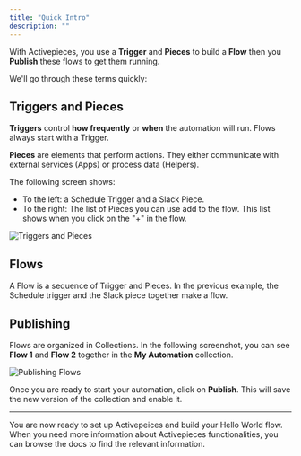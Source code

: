 ```yaml
---
title: "Quick Intro"
description: ""
---
```


With Activepieces, you use a **Trigger** and **Pieces** to build a **Flow** then you **Publish** these flows to get them running.

We'll go through these terms quickly:

## Triggers and Pieces

**Triggers** control **how frequently** or **when** the automation will run. Flows always start with a Trigger.

**Pieces** are elements that perform actions. They either communicate with external services (Apps) or process data (Helpers).

The following screen shows:
- To the left: a Schedule Trigger and a Slack Piece.
- To the right: The list of Pieces you can use add to the flow. This list shows when you click on the "+" in the flow.

![Triggers and Pieces](/resources/screenshots/quickstart-trigger-pieces-terms.png)

## Flows

A Flow is a sequence of Trigger and Pieces. In the previous example, the Schedule trigger and the Slack piece together make a flow.

## Publishing

Flows are organized in Collections. In the following screenshot, you can see **Flow 1** and **Flow 2** together in the **My Automation** collection.

![Publishing Flows](/resources/screenshots/quickstart-publishing.png)

Once you are ready to start your automation, click on **Publish**. This will save the new version of the collection and enable it.

---

You are now ready to set up Activepeices and build your Hello World flow. When you need more information about Activepieces functionalities, you can browse the docs to find the relevant information.